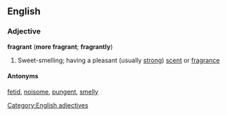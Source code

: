 ==English==
===Adjective===
'''fragrant''' ('''more fragrant'''; '''fragrantly''')
#Sweet-smelling; having a pleasant (usually [[strong]]) [[scent]] or [[fragrance]]
====Antonyms====
[[fetid]], [[noisome]], [[pungent]], [[smelly]]

[[Category:English adjectives]]
